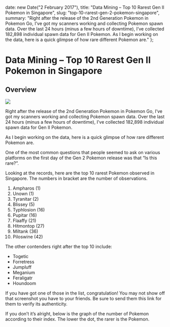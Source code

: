 

  date: new Date("2 February 2017"),
  title: "Data Mining – Top 10 Rarest Gen II Pokemon in Singapore",
  slug: "top-10-rarest-gen-2-pokemon-singapore",
  summary: "Right after the release of the 2nd Generation Pokemon in Pokemon Go, I’ve got my scanners working and collecting Pokemon spawn data. Over the last 24 hours (minus a few hours of downtime), I’ve collected 182,898 individual spawn data for Gen II Pokemon. As I begin working on the data, here is a quick glimpse of how rare different Pokemon are."
};

Data Mining – Top 10 Rarest Gen II Pokemon in Singapore
===

## Overview


<div class="text-center m-4">
  <img src="/static/blog/2017/2/top-10-rarest-pokemon-in-singapore-gen-2.jpg" style={{width:"50%"}}/>
</div>

Right after the release of the 2nd Generation Pokemon in Pokemon Go, I’ve got my scanners working and collecting Pokemon spawn data. Over the last 24 hours (minus a few hours of downtime), I’ve collected 182,898 individual spawn data for Gen II Pokemon.

As I begin working on the data, here is a quick glimpse of how rare different Pokemon are.   

One of the most common questions that people seemed to ask on various platforms on the first day of the Gen 2 Pokemon release was that “Is this rare?”.

Looking at the records, here are the top 10 rarest Pokemon observed in Singapore. The numbers in bracket are the number of observations.

1. Ampharos (1)
2. Unown (1)
3. Tyranitar (2)
4. Blissey (5)
5. Typhlosion (16)
6. Pupitar (16)
7. Flaaffy (21)
8. Hitmontop (27)
9. Miltank (36)
10. Piloswine (42)

The other contenders right after the top 10 include:

- Togetic
- Forretress
- Jumpluff
- Meganium
- Feraligatr
- Houndoom

If you have got one of those in the list, congratulation! You may not show off that screenshot you have to your friends. Be sure to send them this link for them to verify its authenticity.

If you don’t it’s alright, below is the graph of the number of Pokemon according to their index. The lower the dot, the rarer is the Pokemon.
